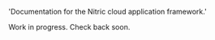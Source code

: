
  'Documentation for the Nitric cloud application framework.'


<HomeHeader
  title="Resources"
  description="Learn how to quickly get started with Nitric by exploring tutorials, APIs, and platform resources. Discover how Nitric can empower you to build applications efficiently and effectively."
/>

Work in progress. Check back soon.

<Resources />

